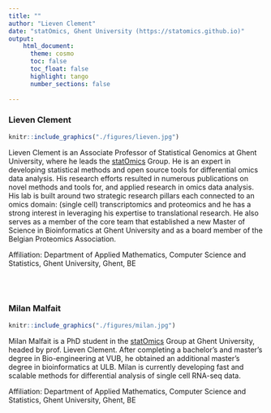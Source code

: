```yaml
---
title: ""  
author: "Lieven Clement"
date: "statOmics, Ghent University (https://statomics.github.io)"
output:
    html_document:
      theme: cosmo
      toc: false
      toc_float: false
      highlight: tango
      number_sections: false
      
---
```


### Lieven Clement

```r
knitr::include_graphics("./figures/lieven.jpg")
```

Lieven Clement is an Associate Professor of Statistical Genomics at Ghent University, where he leads the [statOmics](https://statomics.github.io/) Group. He is an expert in developing statistical methods and open source tools for differential omics data analysis. His research efforts resulted in numerous publications on novel methods and tools for, and applied research in omics data analysis. His lab is built around two strategic research pillars each connected to an omics domain: (single cell) transcriptomics and proteomics and he has a strong interest in leveraging his expertise to translational research. He also serves as a member of the core team that established a new Master of Science in Bioinformatics at Ghent University and as a board member of the Belgian Proteomics Association.

Affiliation: Department of Applied Mathematics, Computer Science and Statistics, Ghent University, Ghent, BE

\
\

### Milan Malfait

```r
knitr::include_graphics("./figures/milan.jpg")
```

Milan Malfait is a PhD student in the [statOmics](https://statomics.github.io/) Group at Ghent University, headed by prof. Lieven Clement.
After completing a bachelor's and master's degree in Bio-engineering at VUB, he obtained an additional master's degree in bioinformatics at ULB. Milan is currently developing fast and scalable methods for differential analysis of single cell RNA-seq data. 

Affiliation: Department of Applied Mathematics, Computer Science and Statistics, Ghent University, Ghent, BE
